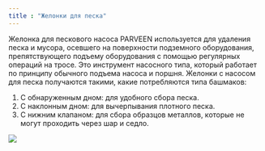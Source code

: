 ```yaml
---
title : "Желонки для песка"
---
```


Желонка для пескового насоса PARVEEN используется для удаления песка и мусора, осевшего на поверхности подземного оборудования, препятствующего подъему оборудования с помощью регулярных операций на тросе. Это инструмент насосного типа, который работает по принципу обычного подъема насоса и поршня. Желонки с насосом для песка получаются такими, какие потребляются типа башмаков:

1. С обнаруженным дном: для удобного сбора песка.
2. С наклонным дном: для вычерпывания плотного песка.
3. С нижним клапаном: для сбора образцов металлов, которые не могут проходить через шар и седло.

<img src="./sand-pump-bailers.png" />
